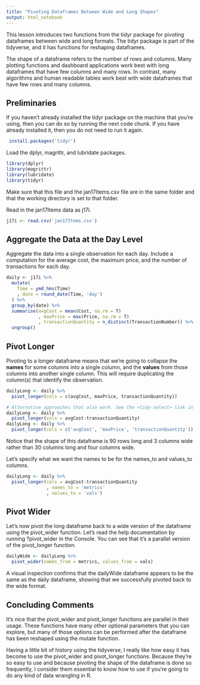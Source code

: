 ```yaml
---
title: "Pivoting Dataframes Between Wide and Long Shapes"
output: html_notebook
---
```

This lesson introduces two functions from the tidyr package for pivoting dataframes between wide and long formats. The tidyr package is part of the tidyverse, and it has functions for reshaping dataframes. 

The shape of a dataframe refers to the number of rows and columns. Many plotting functions and dashboard applications work best with long dataframes that have few columns and many rows. In contrast, many algorithms and human readable tables work best with wide dataframes that have few rows and many columns.

## Preliminaries
If you haven't already installed the tidyr package on the machine that you're using, then you can do so by running the next code chunk. If you have already installed it, then you do not need to run it again.
```r
 install.packages('tidyr')
```

Load the dplyr, magrittr, and lubridate packages.
```r
library(dplyr)
library(magrittr)
library(lubridate)
library(tidyr)
```
Make sure that this file and the jan17Items.csv file are in the same folder and that the working directory is set to that folder.

Read in the jan17Items data as j17i.
```r
j17i <- read.csv('jan17Items.csv')
```

## Aggregate the Data at the Day Level
Aggregate the data into a single observation for each day. Include a computation for the average cost, the maximum price, and the number of transactions for each day.

```r
daily <- j17i %>%
  mutate(
    Time = ymd_hms(Time)
    , date = round_date(Time, 'day')
  ) %>%
  group_by(date) %>%
  summarise(avgCost = mean(Cost, na.rm = T)
            , maxPrice = max(Price, na.rm = T)
            , transactionQuantity = n_distinct(TransactionNumber)) %>%
  ungroup()
```

## Pivot Longer
Pivoting to a longer dataframe means that we're going to collapse the **names** for some columns into a single column, and the **values** from those columns into another single column. This will require duplicating the column(s) that identify the observation.

```r
dailyLong <- daily %>%
  pivot_longer(cols = c(avgCost, maxPrice, transactionQuantity))

# Alternative approaches that also work. See the <tidy-select> link in the documentation
dailyLong <- daily %>%
  pivot_longer(cols = avgCost:transactionQuantity)
dailyLong <- daily %>%
  pivot_longer(cols = c('avgCost', 'maxPrice', 'transactionQuantity'))
```
Notice that the shape of this dataframe is 90 rows long and 3 columns wide rather than 30 columns long and four columns wide.

Let's specify what we want the names to be for the names_to and values_to columns.

```r
dailyLong <- daily %>%
  pivot_longer(cols = avgCost:transactionQuantity
               , names_to = 'metrics'
               , values_to = 'vals')
```

## Pivot Wider
Let's now pivot the long dataframe back to a wide version of the dataframe using the pivot_wider function. Let's read the help documentation by running ?pivot_wider in the Console. You can see that it's a parallel version of the pivot_longer function.

```r
dailyWide <- dailyLong %>%
  pivot_wider(names_from = metrics, values_from = vals)
```
A visual inspection confirms that the dailyWide dataframe appears to be the same as the daily dataframe, showing that we successfully pivoted back to the wide format.


## Concluding Comments
It's nice that the pivot_wider and pivot_longer functions are parallel in their usage. These functions have many other optional parameters that you can explore, but many of those options can be performed after the dataframe has been reshaped using the mutate function.

Having a little bit of history using the tidyverse, I really like how easy it has become to use the pivot_wider and pivot_longer functions. Because they're so easy to use and because pivoting the shape of the dataframe is done so frequently, I consider them essential to know how to use if you're going to do any kind of data wrangling in R.